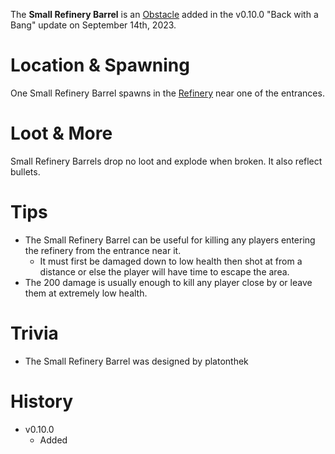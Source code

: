 The **Small Refinery Barrel** is an [Obstacle](/obstacles) added in the v0.10.0 "Back with a Bang" update on September 14th, 2023.

# Location & Spawning
One Small Refinery Barrel spawns in the [Refinery](/buildings/refinery) near one of the entrances.

# Loot & More
Small Refinery Barrels drop no loot and explode when broken. It also reflect bullets.

# Tips
- The Small Refinery Barrel can be useful for killing any players entering the refinery from the entrance near it.
    - It must first be damaged down to low health then shot at from a distance or else the player will have time to escape the area.
- The 200 damage is usually enough to kill any player close by or leave them at extremely low health.

# Trivia
- The Small Refinery Barrel was designed by platonthek

# History
- v0.10.0
    - Added